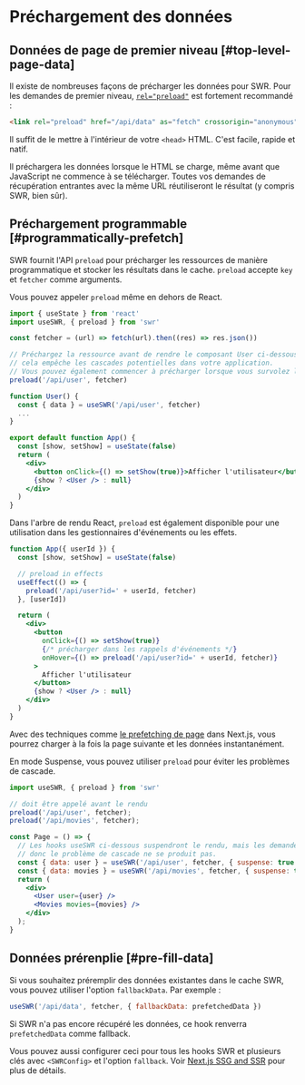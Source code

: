 # Préchargement des données

## Données de page de premier niveau [#top-level-page-data]

Il existe de nombreuses façons de précharger les données pour SWR. Pour les demandes de premier niveau, [`rel="preload"`](https://developer.mozilla.org/en-US/docs/Web/HTML/Preloading_content) est fortement recommandé :

```html
<link rel="preload" href="/api/data" as="fetch" crossorigin="anonymous">
```

Il suffit de le mettre à l'intérieur de votre `<head>` HTML. C'est facile, rapide et natif.

Il préchargera les données lorsque le HTML se charge, même avant que JavaScript ne commence à se télécharger. Toutes vos demandes de récupération entrantes avec la même URL réutiliseront le résultat (y compris SWR, bien sûr).

## Préchargement programmable [#programmatically-prefetch]

SWR fournit l'API `preload` pour précharger les ressources de manière programmatique et stocker les résultats dans le cache. `preload` accepte `key` et `fetcher` comme arguments.

Vous pouvez appeler `preload` même en dehors de React.

```jsx
import { useState } from 'react'
import useSWR, { preload } from 'swr'

const fetcher = (url) => fetch(url).then((res) => res.json())

// Préchargez la ressource avant de rendre le composant User ci-dessous,
// cela empêche les cascades potentielles dans votre application.
// Vous pouvez également commencer à précharger lorsque vous survolez le bouton ou le lien.
preload('/api/user', fetcher)

function User() {
  const { data } = useSWR('/api/user', fetcher)
  ...
}

export default function App() {
  const [show, setShow] = useState(false)
  return (
    <div>
      <button onClick={() => setShow(true)}>Afficher l'utilisateur</button>
      {show ? <User /> : null}
    </div>
  )
}
```

Dans l'arbre de rendu React, `preload` est également disponible pour une utilisation dans les gestionnaires d'événements ou les effets.

```jsx
function App({ userId }) {
  const [show, setShow] = useState(false)

  // preload in effects
  useEffect(() => {
    preload('/api/user?id=' + userId, fetcher)
  }, [userId])

  return (
    <div>
      <button
        onClick={() => setShow(true)}
        {/* précharger dans les rappels d'événements */}
        onHover={() => preload('/api/user?id=' + userId, fetcher)}
      >
        Afficher l'utilisateur
      </button>
      {show ? <User /> : null}
    </div>
  )
}
```

Avec des techniques comme [le prefetching de page](https://nextjs.org/docs/api-reference/next/router#routerprefetch) dans Next.js, vous pourrez charger à la fois la page suivante et les données instantanément.

En mode Suspense, vous pouvez utiliser `preload` pour éviter les problèmes de cascade.

```jsx
import useSWR, { preload } from 'swr'

// doit être appelé avant le rendu
preload('/api/user', fetcher);
preload('/api/movies', fetcher);

const Page = () => {
  // Les hooks useSWR ci-dessous suspendront le rendu, mais les demandes à `/api/user` et `/api/movies` ont déjà commencé par `preload`,
  // donc le problème de cascade ne se produit pas.
  const { data: user } = useSWR('/api/user', fetcher, { suspense: true });
  const { data: movies } = useSWR('/api/movies', fetcher, { suspense: true });
  return (
    <div>
      <User user={user} />
      <Movies movies={movies} />
    </div>
  );
}
```

## Données prérenplie [#pre-fill-data]

Si vous souhaitez préremplir des données existantes dans le cache SWR, vous pouvez utiliser l'option `fallbackData`. Par exemple :

```jsx
useSWR('/api/data', fetcher, { fallbackData: prefetchedData })
```

Si SWR n'a pas encore récupéré les données, ce hook renverra `prefetchedData` comme fallback.

Vous pouvez aussi configurer ceci pour tous les hooks SWR et plusieurs clés avec `<SWRConfig>` et l'option `fallback`. Voir [Next.js SSG and SSR](/docs/with-nextjs) pour plus de détails.
